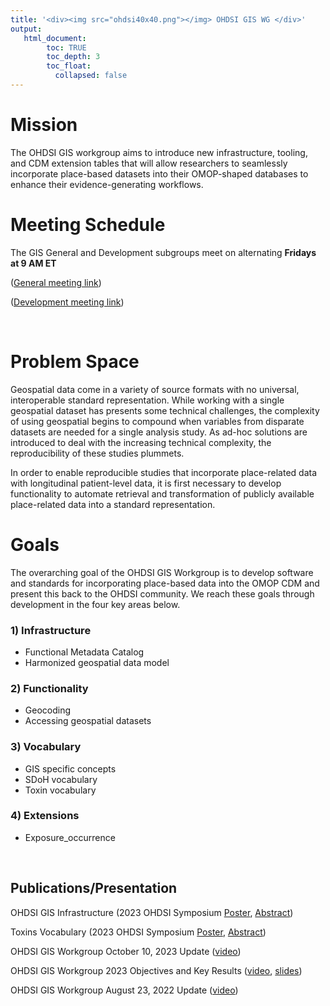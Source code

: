 ```yaml
---
title: '<div><img src="ohdsi40x40.png"></img> OHDSI GIS WG </div>'
output:
   html_document:
        toc: TRUE
        toc_depth: 3
        toc_float:
          collapsed: false
---
```



# **Mission**

The OHDSI GIS workgroup aims to introduce new infrastructure, tooling, and CDM extension tables that will allow researchers to seamlessly incorporate place-based datasets into their OMOP-shaped databases to enhance their evidence-generating workflows.

# **Meeting Schedule**

The GIS General and Development subgroups meet on alternating **Fridays at 9 AM ET**

([General meeting link](https://teams.microsoft.com/l/meetup-join/19%3af4d776830f504bf3827fe4309156a3c6%40thread.tacv2/1680892162259?context=%7b%22Tid%22%3a%22a30f0094-9120-4aab-ba4c-e5509023b2d5%22%2c%22Oid%22%3a%22df92a21b-7fa5-4c86-9f81-9f6ec39e042c%22%7d))

([Development meeting link](https://teams.microsoft.com/l/meetup-join/19%3a83e90982136c4665aa5f74a6ce292e39%40thread.tacv2/1647286365762?context=%7b%22Tid%22%3a%22a30f0094-9120-4aab-ba4c-e5509023b2d5%22%2c%22Oid%22%3a%2222effa56-2c2a-408b-9cfd-25cfe976bb49%22%7d))

<br>



# **Problem Space**

Geospatial data come in a variety of source formats with no universal, interoperable standard representation. While working with a single geospatial dataset has presents some technical challenges, the complexity of using geospatial begins to compound when variables from disparate datasets are needed for a single analysis study. As ad-hoc solutions are introduced to deal with the increasing technical complexity, the reproducibility of these studies plummets. 

In order to enable reproducible studies that incorporate place-related data with longitudinal patient-level data, it is first necessary to develop functionality to automate retrieval and transformation of publicly available place-related data into a standard representation. 

# **Goals**

The overarching goal of the OHDSI GIS Workgroup is to develop software and standards for incorporating place-based data into the OMOP CDM and present this back to the OHDSI community. We reach these goals through development in the four key areas below. 

### 1) Infrastructure
- Functional Metadata Catalog
- Harmonized geospatial data model

### 2) Functionality
- Geocoding
- Accessing geospatial datasets

### 3) Vocabulary
- GIS specific concepts
- SDoH vocabulary
- Toxin vocabulary

### 4) Extensions
- Exposure_occurrence

<br>

## **Publications/Presentation**
OHDSI GIS Infrastructure (2023 OHDSI Symposium [Poster](https://www.ohdsi.org/2023showcase-19/), [Abstract](https://www.ohdsi.org/wp-content/uploads/2023/10/19-zollovenecek-BriefReport.pdf))

Toxins Vocabulary (2023 OHDSI Symposium [Poster](https://www.ohdsi.org/2023showcase-11/), [Abstract](https://www.ohdsi.org/wp-content/uploads/2023/10/Talapova-Polina_A_Toxin_Vocabulary_for_the_OMOP_CDM_2023symposium-Polina-Talapova.pdf)) 

OHDSI GIS Workgroup October 10, 2023 Update ([video](https://youtu.be/QZY-slWdsMs?si=UxMT39rqWTAW_AMx&t=2178))

OHDSI GIS Workgroup 2023 Objectives and Key Results ([video](https://www.youtube.com/watch?v=bd0htzO1hx4&t=1103s), [slides](https://www.ohdsi.org/wp-content/uploads/2023/02/GIS-OKRs2023Q1.pdf))

OHDSI GIS Workgroup August 23, 2022 Update ([video](https://youtu.be/d8jIAm9cssM))
<br>

